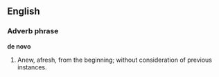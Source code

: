==English==
===Adverb phrase===
'''de novo'''

#Anew, afresh, from the beginning; without consideration of previous instances.